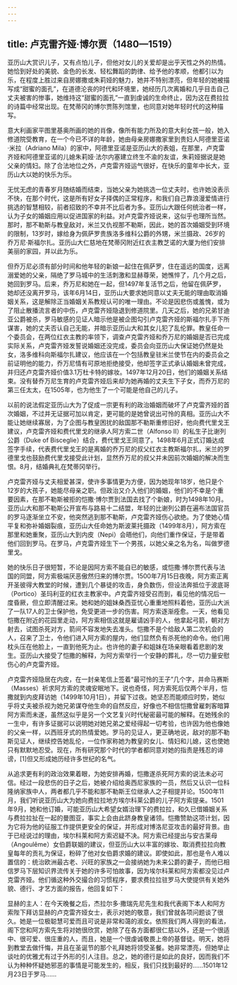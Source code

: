 ```yaml
---
---
---
```

title: 卢克雷齐娅·博尔贾（1480—1519）
---




亚历山大赏识儿子，又有点怕儿子，但他对女儿的关爱却是出乎天性之外的热情。她恰到好处的美貌、金色的长发、轻松舞蹈的韵律、给予他的孝顺，他都引以为乐，在程度上胜过来自房娜撒或朱莉娅的魅力，她并不特别漂亮，但年轻的她被描写成“甜蜜的面孔”，在道德沦丧的时代和环境里，她经历几次离婚和几乎目击自己丈夫被害的惨事，她维持这“甜蜜的面孔”一直到虔诚的生命终止，因为这在费拉拉的诗篇中经常出现。在梵蒂冈的博尔贾陈列馆里，也同意对她年轻时代的这种描写。

意大利画家平图里基奥所画的她的肖像，像所有能力所及的意大利女孩一般，她入修道院受教育，在一个今已不详的年龄，她由母亲房娜撒家里到贵妇人阿德里亚诺·米拉（Adriano Mila）的家中，阿德里亚诺是亚历山大的表姐，在那里，卢克雷齐娅和阿德里亚诺的儿媳朱莉娅·法尔内塞建立终生不渝的友谊，朱莉娅据说是她父亲的情妇。除了合法地位之外，卢克雷齐娅运气很好，在快乐的童年中长大，亚历山大以她的快乐为乐。

无忧无虑的青春岁月随结婚而结束，当她父亲为她挑选一位丈夫时，也许她没表示不快，在那个时代，这是所有好女子择偶的正常程序，和我们自己靠浪漫爱情进行挑选的智慧相较，前者招致的不幸并不比后者为多。亚历山大跟任何统治者一样，认为子女的婚姻应用以促进国家的利益。对卢克雷齐娅说来，这似乎也理所当然。那时，那不勒斯与教皇敌对，米兰又仇视那不勒斯，因此，她的首次婚姻受到环境的限制，13岁时，嫁给身为佩萨罗贵族洛多维科公爵的外甥，米兰摄政、26岁的乔万尼·斯福尔扎。亚历山大仁慈地在梵蒂冈附近红衣主教芝诺的大厦为他们安排美丽的家园，并以此为乐。

但乔万尼必须有部分时间和他年轻的新娘一起住在佩萨罗，住在遥远的国度，远离溺爱她的父亲，隔绝了罗马城中的生活刺激和显赫尊荣，她憔悴了，几个月之后，她回到罗马。后来，乔万尼和她在一起，但1497年复活节之后，他留在佩萨罗，她却还没离开罗马，该年6月14日，亚历山大要求她同意以丈夫无能的理由取消婚姻关系，这是解除正当婚姻关系教规认可的唯一理由。不论是因悲伤或羞愧，或为了阻止散播流言者的中伤，卢克雷齐娅隐退到修道院里。几天之后，她的兄弟甘迪亚公爵被杀，罗马敏感的见证人暗示他是被企图勾引卢克雷齐娅的斯福尔扎手下所谋害，她的丈夫否认自己无能，并暗示亚历山大和其女儿犯了乱伦罪。教皇任命一个委员会，在两位红衣主教的率领下，调查卢克雷齐娅和乔万尼的婚姻是否已完成实际关系，卢克雷齐娅发誓说婚姻还没完成，委员会向亚历山大保证她仍然是处女，洛多维科向斯福尔扎建议，他应该在一个包括教皇驻米兰使节在内的委员会之前证明他的能力，乔万尼情有可原地拒绝接受，他却签字正式承认婚姻未曾完成，并归还卢克雷齐娅价值3.1万杜卡特的嫁妆。1497年12月20日，他们的婚姻关系结束。没有替乔万尼生育的卢克雷齐娅后来却为她再婚的丈夫生下子女，而乔万尼的第三任太太，在1505年，也为他生了一个可能是他自己的儿子。

以前的说法假定亚历山大为了促成一宗更有利的政治婚姻而破坏了卢克雷齐娅的首次婚姻，不过并无证据可加以肯定，更可能的是她曾说出可怜的真相。亚历山大不能让她继续寡居，为了企图与教皇困扰的敌国那不勒斯重修旧好，他向费代里戈王建议，卢克雷齐娅和费代里戈的继承人阿方索二世（Alfonso Ⅱ）的私生子比谢列公爵（Duke of Bisceglie）结合，费代里戈王同意了。1498年6月正式订婚达成签字手续，代表费代里戈王的是离婚的乔万尼的叔父红衣主教斯福尔扎，米兰的罗德里戈也鼓励费代里戈接受此计划，显然乔万尼的叔父并未因前次婚姻的解决而生恨。8月，结婚典礼在梵蒂冈举行。

卢克雷齐娅与丈夫相爱甚深，使许多事情更为方便，因为她现年18岁，他只是个12岁的大孩子，她能尽母亲之职。但政治又介入他们的婚姻，他们的不幸是个重要因素，在那不勒斯被拒的恺撒·博尔贾到法国去找了个新娘，时为1498年10月。亚历山大和那不勒斯公开宣布与路易十二结盟，年轻的比谢列公爵在遍布法国官员的罗马逐渐坐立不安，他突然逃到那不勒斯，卢克雷齐娅伤心欲绝。为了使她心情平复和弥补婚姻裂痕，亚历山大任命她为斯波莱托摄政（1499年8月），阿方索在那里和她重聚，亚历山大到内皮（Nepi）会晤他们，向他们重作保证，于是带着他们回到罗马。在罗马，卢克雷齐娅生下一个男孩，以她父亲之名为名，叫做罗德里戈。

她的快乐日子很短暂，不论是因阿方索不能自已的敏感，或恺撒·博尔贾代表与法国的同盟，阿方索极端厌恶傲然归来的博尔贾。1500年7月15日夜晚，阿方索正离开圣彼得大教堂的时候，遭到几个暴徒的攻击，身负数伤，但设法奔抵位于波底哥（Portico）圣玛利亚的红衣主教家中。卢克雷齐娅受召而到，看见他的情况后一度昏厥，但立即清醒过来。她和她的姐妹桑西亚忧心重重地照料着他，亚历山大派了一队17人的卫士保护他，免受更进一步的伤害。阿方索逐渐痊愈。一天，他看见恺撒在附近的花园里走动，阿方索相信这就是雇请凶手的人，他拿起弓箭，朝对方射去，试图杀死对方，箭间不容发地失去准头。恺撒不是个给敌人第二次机会的人，召来了卫士，令他们进入阿方索的屋内，他们显然负有杀死他的命令。他们用枕头压在他脸上，一直到他死为止。也许他的妻子和姐妹在场亲眼看着悲剧的发生。亚历山大接受了恺撒的解释，为阿方索举行一个安静的葬礼，尽一切力量安慰伤心的卢克雷齐娅。

卢克雷齐娅隐居在内皮，在一封亲笔信上签着“最可怜的王子”几个字，并命马赛斯（Masses）祈求阿方索的灵魂安眠地下。说也奇怪，阿方索死后仅两个半月，恺撒就到内皮拜访她（1499年10月1日），并留下过夜。她坚忍而能顺应时势，她似乎将丈夫被杀视为她兄弟谋夺他生命的自然反应，好像也不相信恺撒曾雇刺客暗算阿方索而未遂，虽然这似乎是另一个文艺复兴时代秘密最可能的解释。在她残余的一生中，有许多证据可以说明她对她兄弟之爱经得起一切考验，也许因为他也像她的父亲一样，以西班牙式的热情爱她。罗马的见证人，更正确地说，敌对的那不勒斯见证人，继续控告她乱伦，一位作家称她为教皇的女儿、情妇和儿媳，这也使她只有默默地忍受。现在，所有研究那个时代的学者都同意对她的指责是残忍的诽谤，[1]但又形成她历经许多世纪的名气。

从追求更有利的政治效果着眼，为她安排再婚，恺撒遂杀死阿方索的说法未必可信。经过一段悲伤的日子之后，她被介绍给奥西尼家族的一员，然后又认识一位科隆纳家族中人，两者都几乎不能和那不勒斯王位继承人之子相提并论。1500年11月，我们听说亚历山大为她向费拉拉地方埃尔科莱公爵的儿子阿方索提亲。1501年9月，她和他订婚，可能亚历山大希望女婿治理下的费拉拉，和久已借婚姻关系与费拉拉扯在一起的曼图亚，事实上会由此跻身教皇诸领。恺撒赞助这项计划，因为它将为他的征服工作提供更安全的保证，并形成对博洛尼亚攻击的最好背景。由于已经说过的理由，埃尔科莱和阿方索迟疑不决。阿方索已经提出与安古莱母（Angoulême）女伯爵联姻的建议，但亚历山大以丰富的嫁妆、取消费拉拉向教皇每年的贡礼为保证，粉碎了他对女伯爵求婚的建议。即使如此，那也是令人难以置信的：统治欧洲最古老、兴旺的家族之一会接纳她为未来公爵的妻子，而他已相信罗马下层知识界流传关于她的许多可怕故事，因为埃尔科莱和阿方索都没见过卢克雷齐娅。他们循这种外交撮合的习惯程序，要求费拉拉驻罗马大使提供有关她外貌、德行、才艺方面的报告，他回复如下：

显赫的主人：在今天晚餐之后，杰拉尔多·撒瑞先尼先生和我代表阁下本人和阿方索陛下拜访显赫的卢克雷齐娅女士，表示对她的敬意，我们曾就各项问题谈了很久。她是一位极聪慧可爱而且可说是非常和蔼的淑女。依照我们两人得到的看法，阁下您和阿方索先生将对她很欣赏，她除了在各方面都很仁慈以外，还是一个很适中、很可爱、很庄重的人，而且，她是一个很虔诚敬畏上帝的基督徒。明天，她将到教堂去做忏悔，并且在圣诞节的那个礼拜她将领受圣餐。她非常漂亮，但她举止谈吐的优雅尤有过于外形的引人注目。总之，她的德行是如此的良好，因而我们不认为种种怀疑她邪恶的事情是可能发生的，相反，我们只找到最好的……1501年12月23日于罗马……